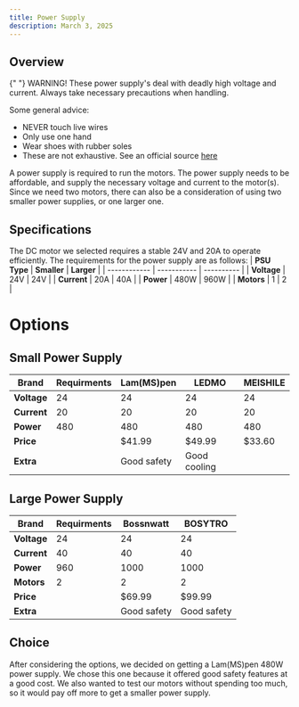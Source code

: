 ```yaml
---
title: Power Supply
description: March 3, 2025
---
```


## Overview

<Callout type="warn">
  {" "}
  WARNING! These power supply's deal with deadly high voltage and current. Always take necessary precautions when handling.  

  Some general advice:
  - NEVER touch live wires
  - Only use one hand
  - Wear shoes with rubber soles
  - These are not exhaustive. See an official source [here](https://nistglobal.com/blog/2022/08/safety-precautions-when-working-with-high-voltage-electricity/)
</Callout>

A power supply is required to run the motors. The power supply needs to be affordable, and supply the necessary voltage and current to the motor(s). Since we need two motors, there can also be a consideration of using two smaller power supplies, or one larger one.

## Specifications

The DC motor we selected requires a stable 24V and 20A to operate efficiently. The requirements for the power supply are as follows:
| **PSU Type** | **Smaller** | **Larger** |
| ------------ | ----------- | ---------- |
| **Voltage**  | 24V         | 24V        |
| **Current**  | 20A         | 40A        |
| **Power**    | 480W        | 960W       |
| **Motors**   | 1           | 2          |

# Options

## Small Power Supply

| **Brand**   | **Requirments** | **Lam(MS)pen** | **LEDMO**    | **MEISHILE** |
| ----------- | --------------- | -------------- | ------------ | ------------ |
| **Voltage** | 24              | 24             | 24           | 24           |
| **Current** | 20              | 20             | 20           | 20           |
| **Power**   | 480             | 480            | 480          | 480          |
| **Price**   |                 | $41.99         | $49.99       | $33.60       |
| **Extra**   |                 | Good safety    | Good cooling |              |

## Large Power Supply

| **Brand**   | **Requirments**  | **Bossnwatt** | **BOSYTRO** |
| ----------- | ---------------  | ------------ | ------------ |
| **Voltage** | 24               | 24           | 24           |
| **Current** | 40               | 40           | 40           |
| **Power**   | 960              | 1000         | 1000         |
| **Motors**  | 2                | 2            | 2            |
| **Price**   |                  | $69.99       | $99.99       |
| **Extra**   |                  | Good safety  | Good safety  |

<div className="h-20"></div>

## Choice

After considering the options, we decided on getting a Lam(MS)pen 480W power supply. 
We chose this one because it offered good safety features at a good cost.
We also wanted to test our motors without spending too much, so it would pay off more to get a smaller power supply.